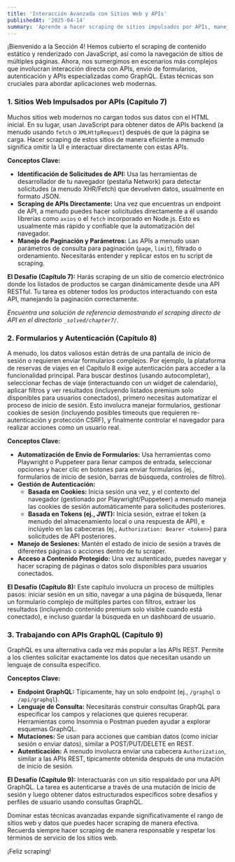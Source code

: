 ```yaml
---
title: 'Interacción Avanzada con Sitios Web y APIs'
publishedAt: '2025-04-14'
summary: 'Aprende a hacer scraping de sitios impulsados por APIs, manejar formularios e inicios de sesión, e interactuar con endpoints GraphQL.'
---
```


¡Bienvenido a la Sección 4! Hemos cubierto el scraping de contenido estático y renderizado con JavaScript, así como la navegación de sitios de múltiples páginas. Ahora, nos sumergimos en escenarios más complejos que involucran interacción directa con APIs, envío de formularios, autenticación y APIs especializadas como GraphQL. Estas técnicas son cruciales para abordar aplicaciones web modernas.

### 1. Sitios Web Impulsados por APIs (Capítulo 7)

Muchos sitios web modernos no cargan todos sus datos con el HTML inicial. En su lugar, usan JavaScript para obtener datos de APIs backend (a menudo usando `fetch` o `XMLHttpRequest`) después de que la página se carga. Hacer scraping de estos sitios de manera eficiente a menudo significa omitir la UI e interactuar directamente con estas APIs.

**Conceptos Clave:**

*   **Identificación de Solicitudes de API:** Usa las herramientas de desarrollador de tu navegador (pestaña Network) para detectar solicitudes (a menudo XHR/Fetch) que devuelven datos, usualmente en formato JSON.
*   **Scraping de APIs Directamente:** Una vez que encuentras un endpoint de API, a menudo puedes hacer solicitudes directamente a él usando librerías como `axios` o el `fetch` incorporado en Node.js. Esto es usualmente más rápido y confiable que la automatización del navegador.
*   **Manejo de Paginación y Parámetros:** Las APIs a menudo usan parámetros de consulta para paginación (`page`, `limit`), filtrado o ordenamiento. Necesitarás entender y replicar estos en tu script de scraping.

**El Desafío (Capítulo 7):** Harás scraping de un sitio de comercio electrónico donde los listados de productos se cargan dinámicamente desde una API RESTful. Tu tarea es obtener todos los productos interactuando con esta API, manejando la paginación correctamente.

*Encuentra una solución de referencia demostrando el scraping directo de API en el directorio `_solved/chapter7/`.*

### 2. Formularios y Autenticación (Capítulo 8)

A menudo, los datos valiosos están detrás de una pantalla de inicio de sesión o requieren enviar formularios complejos. Por ejemplo, la plataforma de reservas de viajes en el Capítulo 8 exige autenticación para acceder a la funcionalidad principal. Para buscar destinos (usando autocompletar), seleccionar fechas de viaje (interactuando con un widget de calendario), aplicar filtros y ver resultados (incluyendo listados premium solo disponibles para usuarios conectados), primero necesitas automatizar el proceso de inicio de sesión. Esto involucra manejar formularios, gestionar cookies de sesión (incluyendo posibles timeouts que requieren re-autenticación y protección CSRF), y finalmente controlar el navegador para realizar acciones como un usuario real.

**Conceptos Clave:**

*   **Automatización de Envío de Formularios:** Usa herramientas como Playwright o Puppeteer para llenar campos de entrada, seleccionar opciones y hacer clic en botones para enviar formularios (ej., formularios de inicio de sesión, barras de búsqueda, controles de filtro).
*   **Gestión de Autenticación:**
    *   **Basada en Cookies:** Inicia sesión una vez, y el contexto del navegador (gestionado por Playwright/Puppeteer) a menudo maneja las cookies de sesión automáticamente para solicitudes posteriores.
    *   **Basada en Tokens (ej., JWT):** Inicia sesión, extrae el token (a menudo del almacenamiento local o una respuesta de API), e inclúyelo en las cabeceras (ej., `Authorization: Bearer <token>`) para solicitudes de API posteriores.
*   **Manejo de Sesiones:** Mantén el estado de inicio de sesión a través de diferentes páginas o acciones dentro de tu scraper.
*   **Acceso a Contenido Protegido:** Una vez autenticado, puedes navegar y hacer scraping de páginas o datos solo disponibles para usuarios conectados.

**El Desafío (Capítulo 8):** Este capítulo involucra un proceso de múltiples pasos: iniciar sesión en un sitio, navegar a una página de búsqueda, llenar un formulario complejo de múltiples partes con filtros, extraer los resultados (incluyendo contenido premium solo visible cuando está conectado), e incluso guardar la búsqueda en un dashboard de usuario.

### 3. Trabajando con APIs GraphQL (Capítulo 9)

GraphQL es una alternativa cada vez más popular a las APIs REST. Permite a los clientes solicitar exactamente los datos que necesitan usando un lenguaje de consulta específico.

**Conceptos Clave:**

*   **Endpoint GraphQL:** Típicamente, hay un solo endpoint (ej., `/graphql` o `/api/graphql`).
*   **Lenguaje de Consulta:** Necesitarás construir consultas GraphQL para especificar los campos y relaciones que quieres recuperar. Herramientas como Insomnia o Postman pueden ayudar a explorar esquemas GraphQL.
*   **Mutaciones:** Se usan para acciones que cambian datos (como iniciar sesión o enviar datos), similar a POST/PUT/DELETE en REST.
*   **Autenticación:** A menudo involucra enviar una cabecera `Authorization`, similar a las APIs REST, típicamente obtenida después de una mutación de inicio de sesión.

**El Desafío (Capítulo 9):** Interactuarás con un sitio respaldado por una API GraphQL. La tarea es autenticarse a través de una mutación de inicio de sesión y luego obtener datos estructurados específicos sobre desafíos y perfiles de usuario usando consultas GraphQL.

Dominar estas técnicas avanzadas expande significativamente el rango de sitios web y datos que puedes hacer scraping de manera efectiva. Recuerda siempre hacer scraping de manera responsable y respetar los términos de servicio de los sitios web.

¡Feliz scraping!